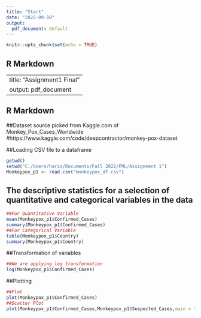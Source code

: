 ---
title: "Start"
date: "2022-09-10"
output:
  pdf_document: default
---

```{r setup, include=FALSE}
knitr::opts_chunk$set(echo = TRUE)
```

## R Markdown

--
title: "Assignment1 Final"
output: pdf_document
---

## R Markdown

##Dataset source picked from Kaggle.com of Monkey_Pox_Cases_Worldwide
#https://www.kaggle.com/code/deepcontractor/monkey-pox-dataset



##Loading CSV file to a dataframe

```{r}
getwd()
setwd("C:/Users/haris/Documents/Fall 2022/FML/Assignment 1")
Monkeypox_p1 <- read.csv("monkeypox_df.csv")
```

## The descriptive statistics for a selection of quantitative and categorical variables in the data


```{r}

##For Quantitative Variable
mean(Monkeypox_p1$Confirmed_Cases)
summary(Monkeypox_p1$Confirmed_Cases)
##For Categorical Variable
table(Monkeypox_p1$Country)
summary(Monkeypox_p1$Country)
```

##Transformation of variables

```{r results='hide'}
##We are applying log transformation
log(Monkeypox_p1$Confirmed_Cases)
```

##Plotting

```{r}
##Plot
plot(Monkeypox_p1$Confirmed_Cases)
##Scatter Plot
plot(Monkeypox_p1$Confirmed_Cases,Monkeypox_p1$Suspected_Cases,main = "Sample ScatterPlot", xlim = c(1,100), ylim = c(1,100))
```



